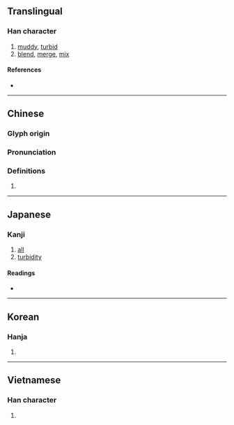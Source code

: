 {{character info/new}}
{{also|浑}}
==Translingual==

===Han character===
{{Han char|rn=85|rad=水|as=09|sn=12|four=37156|canj=EBJJ|ids=⿰氵軍}}

# [[muddy]], [[turbid]]
# [[blend]], [[merge]], [[mix]]

====References====
* {{Han ref|kx=0635.230|dkj=17800|dj=1043.080|hdz=31687.080|uh=6E3E|ud=28222|bh=B4FD|bd=46333}}

----

==Chinese==
{{zh-forms|s=浑}}

===Glyph origin===
{{Han etyl}}

===Pronunciation===
{{zh-pron
|m=hún
|c=wan6,wan4,gwan2
|h=pfs=
|md=
|mn=hûn
|w=
|mc=y
|oc=y
|cat=a,v
}}

===Definitions===
{{zh-hanzi}}

# {{rfdef|lang=zh}}

----

==Japanese==

===Kanji===
{{ja-kanji|grade=|rs=水09}}

# [[all]]
# [[turbidity]]

====Readings====
* {{ja-readings|goon=[[ごん]] (gon)|kanon=[[こん]] (kon)|kun=[[にごる]] (nigoru), [[すべて]] (subete)}}

----

==Korean==

===Hanja===
{{ko-hanja|hangeul=혼|eumhun=|rv=hon|mr=hon|y=hon}}

# {{defn|lang=ko|sort=水09}}

----

==Vietnamese==

===Han character===
{{vi-hantu|[[hồn]], [[hỗn]]|rs=水09}}

# {{defn|lang=vi|sort=水09}}
